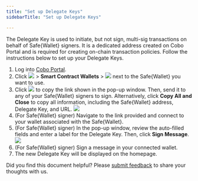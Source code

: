 ```yaml
---
title: "Set up Delegate Keys"
sidebarTitle: "Set up Delegate Keys"

---
```


The Delegate Key is used to initiate, but not sign, multi-sig transactions on behalf of Safe&#123;Wallet&#125; signers. It is a dedicated address created on Cobo Portal and is required for creating on-chain transaction policies. Follow the instructions below to set up your Delegate Keys.

1. Log into [Cobo Portal](https://portal.cobo.com/login).
2. Click <img src="/en/images/smart-contract-wallet/button_wallet.svg" className="icon"></img> > **Smart Contract Wallets** > <img src="/en/images/smart-contract-wallet/button_delegate key.svg" className="icon"></img> next to the Safe&#123;Wallet&#125; you want to use.
3. Click <img src="/en/images/smart-contract-wallet/button_copy.svg" className="icon"></img> to copy the link shown in the pop-up window. Then, send it to any of your Safe&#123;Wallet&#125; signers to sign. Alternatively, click **Copy All and Close** to copy all information, including the Safe&#123;Wallet&#125; address, Delegate Key, and URL.
<img src="/en/images/smart-contract-wallet/4.png" className="screenshot_modal"></img>
4. (For Safe&#123;Wallet&#125; signer) Navigate to the link provided and connect to your wallet associated with the Safe&#123;Wallet&#125;.
5. (For Safe&#123;Wallet&#125; signer) In the pop-up window, review the auto-filled fields and enter a label for the Delegate Key. Then, click **Sign Message**.
<img src="/en/images/smart-contract-wallet/5.png" className="screenshot_modal"></img>
6. (For Safe&#123;Wallet&#125; signer) Sign a message in your connected wallet.
7. The new Delegate Key will be displayed on the homepage.






<Tip>Did you find this document helpful? Please [submit feedback](https://forms.zohopublic.com/cobo/form/DocumentFeedbackForm/formperma/QvLOhxJv1_JMsJ-1dleZ8Itb_7rzN-LtgvsDdxosoVI) to share your thoughts with us.</Tip>